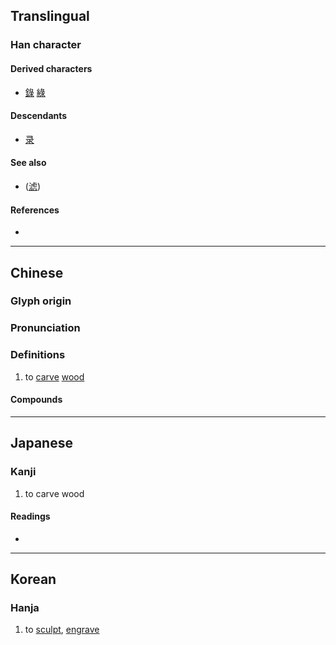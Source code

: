 {{also|录}}
{{character info}}
==Translingual==

===Han character===
{{Han char|rn=58|rad=彐|as=05|sn=8|four=27232|canj=VNME|ids=⿱彑氺}}

====Derived characters====
* [[錄]] [[綠]]

====Descendants====
* [[录]]

====See also====
* {{l|mul|濾}} ([[滤]])

====References====
* {{Han ref|kx=0362.111|dkj=09918|dj=0680.230|hdz=20960.190|uh=5F54|ud=24404|bh=CC74|bd=52340}}

----

==Chinese==
{{zh-forms|s=录}}

===Glyph origin===
{{Han etym}}

===Pronunciation===
{{zh-pron
|m=lù
|c=luk6
|mn=lio̍k
|mc=y
|oc=y
|ma=
|cat=v
}}

===Definitions===
{{zh-hanzi}}

# to [[carve]] [[wood]]

====Compounds====
{{zh-der|彔彔}}

----

==Japanese==

===Kanji===
{{ja-kanji|grade=|rs=彐05}}

# to carve wood

====Readings====
* {{ja-readings|on=ろく|kun=きざむ}}

----

==Korean==

===Hanja===
{{ko-hanja|hangeul=[[록]]>[[녹]]|eumhun=|rv=rok>nok|mr=rok>nok|y=lok>nok}}

# to [[sculpt]], [[engrave]]